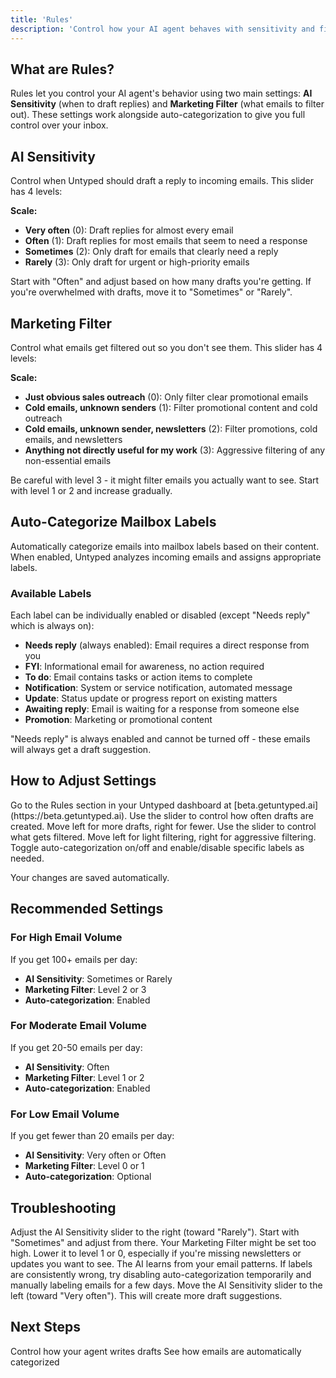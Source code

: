 ```yaml
---
title: 'Rules'
description: 'Control how your AI agent behaves with sensitivity and filtering settings'
---
```


## What are Rules?

Rules let you control your AI agent's behavior using two main settings: **AI Sensitivity** (when to draft replies) and **Marketing Filter** (what emails to filter out). These settings work alongside auto-categorization to give you full control over your inbox.

## AI Sensitivity

Control when Untyped should draft a reply to incoming emails. This slider has 4 levels:

**Scale:**
- **Very often** (0): Draft replies for almost every email
- **Often** (1): Draft replies for most emails that seem to need a response
- **Sometimes** (2): Only draft for emails that clearly need a reply
- **Rarely** (3): Only draft for urgent or high-priority emails

<Tip>
Start with "Often" and adjust based on how many drafts you're getting. If you're overwhelmed with drafts, move it to "Sometimes" or "Rarely".
</Tip>

## Marketing Filter

Control what emails get filtered out so you don't see them. This slider has 4 levels:

**Scale:**
- **Just obvious sales outreach** (0): Only filter clear promotional emails
- **Cold emails, unknown senders** (1): Filter promotional content and cold outreach
- **Cold emails, unknown sender, newsletters** (2): Filter promotions, cold emails, and newsletters
- **Anything not directly useful for my work** (3): Aggressive filtering of any non-essential emails

<Warning>
Be careful with level 3 - it might filter emails you actually want to see. Start with level 1 or 2 and increase gradually.
</Warning>

## Auto-Categorize Mailbox Labels

Automatically categorize emails into mailbox labels based on their content. When enabled, Untyped analyzes incoming emails and assigns appropriate labels.

### Available Labels

Each label can be individually enabled or disabled (except "Needs reply" which is always on):

- **Needs reply** (always enabled): Email requires a direct response from you
- **FYI**: Informational email for awareness, no action required
- **To do**: Email contains tasks or action items to complete
- **Notification**: System or service notification, automated message
- **Update**: Status update or progress report on existing matters
- **Awaiting reply**: Email is waiting for a response from someone else
- **Promotion**: Marketing or promotional content

<Note>
"Needs reply" is always enabled and cannot be turned off - these emails will always get a draft suggestion.
</Note>

## How to Adjust Settings

<Steps>

<Step title="Navigate to Rules">
  Go to the Rules section in your Untyped dashboard at [beta.getuntyped.ai](https://beta.getuntyped.ai).
</Step>

<Step title="Adjust AI Sensitivity">
  Use the slider to control how often drafts are created. Move left for more drafts, right for fewer.
</Step>

<Step title="Set Marketing Filter">
  Use the slider to control what gets filtered. Move left for light filtering, right for aggressive filtering.
</Step>

<Step title="Configure Auto-Categorization">
  Toggle auto-categorization on/off and enable/disable specific labels as needed.
</Step>

</Steps>

Your changes are saved automatically.

## Recommended Settings

### For High Email Volume

If you get 100+ emails per day:
- **AI Sensitivity**: Sometimes or Rarely
- **Marketing Filter**: Level 2 or 3
- **Auto-categorization**: Enabled

### For Moderate Email Volume

If you get 20-50 emails per day:
- **AI Sensitivity**: Often
- **Marketing Filter**: Level 1 or 2
- **Auto-categorization**: Enabled

### For Low Email Volume

If you get fewer than 20 emails per day:
- **AI Sensitivity**: Very often or Often
- **Marketing Filter**: Level 0 or 1
- **Auto-categorization**: Optional

## Troubleshooting

<AccordionGroup>

<Accordion title="Too many drafts being created">
  Adjust the AI Sensitivity slider to the right (toward "Rarely"). Start with "Sometimes" and adjust from there.
</Accordion>

<Accordion title="Missing important emails">
  Your Marketing Filter might be set too high. Lower it to level 1 or 0, especially if you're missing newsletters or updates you want to see.
</Accordion>

<Accordion title="Wrong labels being applied">
  The AI learns from your email patterns. If labels are consistently wrong, try disabling auto-categorization temporarily and manually labeling emails for a few days.
</Accordion>

<Accordion title="Not enough drafts">
  Move the AI Sensitivity slider to the left (toward "Very often"). This will create more draft suggestions.
</Accordion>

</AccordionGroup>

## Next Steps

<Columns cols={2}>
  <Card
    title="Customize Your Prompt"
    icon="wand-magic-sparkles"
    href="/features/prompt-editor"
  >
    Control how your agent writes drafts
  </Card>
  <Card
    title="View Your Labels"
    icon="tags"
    href="/features/labels"
  >
    See how emails are automatically categorized
  </Card>
</Columns>

